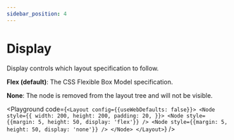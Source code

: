 ```yaml
---
sidebar_position: 4
---
```



# Display

Display controls which layout specification to follow.

**Flex (default)**: The CSS Flexible Box Model specification.

**None**: The node is removed from the layout tree and will not be visible.

<Playground code={`<Layout config={{useWebDefaults: false}}>
  <Node
    style={{
      width: 200,
      height: 200,
      padding: 20,
    }}>
    <Node style={{margin: 5, height: 50, display: 'flex'}} />
    <Node style={{margin: 5, height: 50, display: 'none'}} />
  </Node>
</Layout>`} />
